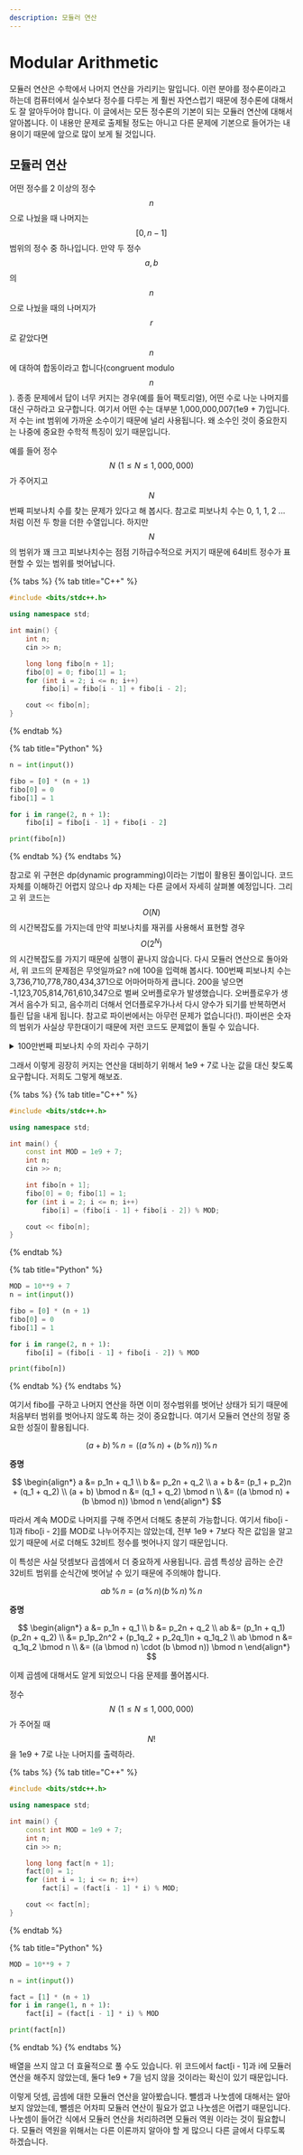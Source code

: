 ```yaml
---
description: 모듈러 연산
---
```


# Modular Arithmetic

모듈러 연산은 수학에서 나머지 연산을 가리키는 말입니다. 이런 분야를 정수론이라고 하는데 컴퓨터에서 실수보다 정수를 다루는 게 훨씬 자연스럽기 때문에 정수론에 대해서도 잘 알아두어야 합니다. 이 글에서는 모든 정수론의 기본이 되는 모듈러 연산에 대해서 알아봅니다. 이 내용만 문제로 출제될 정도는 아니고 다른 문제에 기본으로 들어가는 내용이기 때문에 앞으로 많이 보게 될 것입니다.



## 모듈러 연산

어떤 정수를 2 이상의 정수 $$n$$으로 나눴을 때 나머지는 $$[0, n - 1]$$ 범위의 정수 중 하나입니다. 만약 두 정수 $$a, b$$의 $$n$$으로 나눴을 때의 나머지가 $$r$$로 같았다면 $$n$$에 대하여 합동이라고 합니다(congruent modulo $$n$$). 종종 문제에서 답이 너무 커지는 경우(예를 들어 팩토리얼), 어떤 수로 나눈 나머지를 대신 구하라고 요구합니다. 여기서 어떤 수는 대부분 1,000,000,007(1e9 + 7)입니다. 저 수는 int 범위에 가까운 소수이기 때문에 널리 사용됩니다. 왜 소수인 것이 중요한지는 나중에 중요한 수학적 특징이 있기 때문입니다.

예를 들어 정수 $$N \,\, (1 \leq N \leq 1,000,000)$$가 주어지고 $$N$$번째 피보나치 수를 찾는 문제가 있다고 해 봅시다. 참고로 피보나치 수는 0, 1, 1, 2 ... 처럼 이전 두 항을 더한 수열입니다. 하지만 $$N$$의 범위가 꽤 크고 피보나치수는 점점 기하급수적으로 커지기 때문에 64비트 정수가 표현할 수 있는 범위를 벗어납니다.

{% tabs %}
{% tab title="C++" %}
```cpp
#include <bits/stdc++.h>

using namespace std;

int main() {
    int n;
    cin >> n;

    long long fibo[n + 1];
    fibo[0] = 0; fibo[1] = 1;
    for (int i = 2; i <= n; i++)
        fibo[i] = fibo[i - 1] + fibo[i - 2];

    cout << fibo[n];
}
```
{% endtab %}

{% tab title="Python" %}
```python
n = int(input())

fibo = [0] * (n + 1)
fibo[0] = 0
fibo[1] = 1

for i in range(2, n + 1):
    fibo[i] = fibo[i - 1] + fibo[i - 2]

print(fibo[n])
```
{% endtab %}
{% endtabs %}

참고로 위 구현은 dp(dynamic programming)이라는 기법이 활용된 풀이입니다. 코드 자체를 이해하긴 어렵지 않으나 dp 자체는 다른 글에서 자세히 살펴볼 예정입니다. 그리고 위 코드는 $$O(N)$$의 시간복잡도를 가지는데 만약 피보나치를 재귀를 사용해서 표현할 경우 $$O(2^N)$$의 시간복잡도를 가지기 때문에 실행이 끝나지 않습니다. 다시 모듈러 연산으로 돌아와서, 위 코드의 문제점은 무엇일까요? n에 100을 입력해 봅시다. 100번째 피보나치 수는 3,736,710,778,780,434,371으로 어마어마하게 큽니다. 200을 넣으면 -1,123,705,814,761,610,347으로 벌써 오버플로우가 발생했습니다. 오버플로우가 생겨서 음수가 되고, 음수끼리 더해서 언더플로우가나서 다시 양수가 되기를 반복하면서 틀린 답을 내게 됩니다. 참고로 파이썬에서는 아무런 문제가 없습니다(!). 파이썬은 숫자의 범위가 사실상 무한대이기 때문에 저런 코드도 문제없이 돌릴 수 있습니다.

<details>

<summary>100만번째 피보나치 수의 자리수 구하기</summary>

굉장히 큰 $$n$$에 대해서 피보나치 수 $$F_n$$은 다음과 같이 근사할 수 있습니다. (Binet's formula)

$$F_n \approx \frac{\phi^n}{\sqrt 5} \,\,\,\,\,\, \left( \phi = \frac{1 + \sqrt 5}{2} \right)$$

이때 $$F_{1,000,000}$$의 자리수는

$$\text{Digits of }F_n \approx \left\lfloor \log_{10} \left(\frac{\phi^n}{\sqrt 5} \right) \right\rfloor + 1 = \left\lfloor n\log\phi - \frac{1}{2}\log5 \right\rfloor + 1 = 208,988$$

대략 21만자리의 엄청나게 큰 숫자임을 알 수 있습니다.

</details>

그래서 이렇게 굉장히 커지는 연산을 대비하기 위해서 1e9 + 7로 나눈 값을 대신 찾도록 요구합니다. 저희도 그렇게 해보죠.

{% tabs %}
{% tab title="C++" %}
```cpp
#include <bits/stdc++.h>

using namespace std;

int main() {
    const int MOD = 1e9 + 7;
    int n;
    cin >> n;

    int fibo[n + 1];
    fibo[0] = 0; fibo[1] = 1;
    for (int i = 2; i <= n; i++)
        fibo[i] = (fibo[i - 1] + fibo[i - 2]) % MOD;

    cout << fibo[n];
}
```
{% endtab %}

{% tab title="Python" %}
```python
MOD = 10**9 + 7
n = int(input())

fibo = [0] * (n + 1)
fibo[0] = 0
fibo[1] = 1

for i in range(2, n + 1):
    fibo[i] = (fibo[i - 1] + fibo[i - 2]) % MOD

print(fibo[n])
```
{% endtab %}
{% endtabs %}

여기서 fibo를 구하고 나머지 연산을 하면 이미 정수범위를 벗어난 상태가 되기 때문에 처음부터 범위를 벗어나지 않도록 하는 것이 중요합니다. 여기서 모듈러 연산의 정말 중요한 성질이 활용됩니다.

$$
(a + b) \,\%\, n = ((a \, \%\, n) + (b \,\%\, n)) \, \%\, n
$$

**증명**

$$
\begin{align*}
a &= p_1n + q_1 \\
b &= p_2n + q_2 \\
a + b &= (p_1 + p_2)n + (q_1 + q_2) \\
(a + b) \bmod n &= (q_1 + q_2) \bmod n \\
&= ((a \bmod n) + (b \bmod n)) \bmod n
\end{align*}
$$

따라서 계속 MOD로 나머지를 구해 주면서 더해도 충분히 가능합니다. 여기서 fibo\[i - 1]과 fibo\[i - 2]를 MOD로 나누어주지는 않았는데, 전부 1e9 + 7보다 작은 값임을 알고 있기 때문에 서로 더해도 32비트 정수를 벗어나지 않기 때문입니다.

이 특성은 사실 덧셈보다 곱셈에서 더 중요하게 사용됩니다. 곱셈 특성상 곱하는 순간 32비트 범위를 순식간에 벗어날 수 있기 때문에 주의해야 합니다.

$$
ab \,\%\, n = (a \,\%\, n)(b \,\%\, n) \,\%\, n
$$

**증명**

$$
\begin{align*}
a &= p_1n + q_1 \\
b &= p_2n + q_2 \\
ab &= (p_1n + q_1)(p_2n + q_2) \\
   &= p_1p_2n^2 + (p_1q_2 + p_2q_1)n + q_1q_2 \\
ab \bmod n &= q_1q_2 \bmod n \\
          &= ((a \bmod n) \cdot (b \bmod n)) \bmod n
\end{align*}
$$

이제 곱셈에 대해서도 알게 되었으니 다음 문제를 풀어봅시다.

정수 $$N \,\, (1 \leq N \leq 1,000,000)$$가 주어질 때 $$N!$$을 1e9 + 7로 나눈 나머지를 출력하라.

{% tabs %}
{% tab title="C++" %}
```cpp
#include <bits/stdc++.h>

using namespace std;

int main() {
    const int MOD = 1e9 + 7;
    int n;
    cin >> n;

    long long fact[n + 1];
    fact[0] = 1;
    for (int i = 1; i <= n; i++)
        fact[i] = (fact[i - 1] * i) % MOD;

    cout << fact[n];
}
```
{% endtab %}

{% tab title="Python" %}
```python
MOD = 10**9 + 7

n = int(input())

fact = [1] * (n + 1)
for i in range(1, n + 1):
    fact[i] = (fact[i - 1] * i) % MOD

print(fact[n])
```
{% endtab %}
{% endtabs %}

배열을 쓰지 않고 더 효율적으로 풀 수도 있습니다. 위 코드에서 fact\[i - 1]과 i에 모듈러 연산을 해주지 않았는데, 둘다 1e9 + 7을 넘지 않을 것이라는 확신이 있기 때문입니다.

이렇게 덧셈, 곱셈에 대한 모듈러 연산을 알아봤습니다. 뺄셈과 나눗셈에 대해서는 알아보지 않았는데, 뺄셈은 어차피 모듈러 연산이 필요가 없고 나눗셈은 어렵기 때문입니다. 나눗셈이 들어간 식에서 모듈러 연산을 처리하려면 모듈러 역원 이라는 것이 필요합니다. 모듈러 역원을 위해서는 다른 이론까지 알아야 할 게 많으니 다른 글에서 다루도록 하겠습니다.
